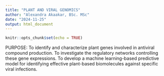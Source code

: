 ```yaml
---
title: "PLANT AND VIRAL GENOMICS"
author: "Alexandra Akaakar, BSc. MSc"
date: "2024-11-25"
output: html_document
---
```


```r
knitr::opts_chunk$set(echo = TRUE)
```

PURPOSE:
To identify and characterize plant genes involved in antiviral compound production.
To investigate the regulatory networks controlling these gene expressions.
To develop a machine learning-based predictive model for identifying effective plant-based biomolecules against specific viral infections.
